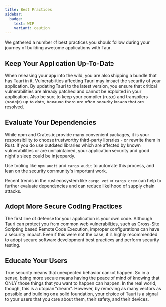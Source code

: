 ```yaml
---
title: Best Practices
sidebar:
  badge: 
    text: WIP
    variant: caution
---
```


We gathered a number of best practices you should follow during your journey of building
awesome applications with Tauri.

## Keep Your Application Up-To-Date

When releasing your app into the wild, you are also shipping a bundle that has Tauri in it.
Vulnerabilities affecting Tauri may impact the security of your application.
By updating Tauri to the latest version, you ensure that critical vulnerabilities
are already patched and cannot be exploited in your application.
Also be sure to keep your compiler (rustc) and transpilers (nodejs) up to date,
because there are often security issues that are resolved.

## Evaluate Your Dependencies

While npm and Crates.io provide many convenient packages,
it is your responsibility to choose trustworthy third-party libraries - or
rewrite them in Rust. If you do use outdated libraries which are affected by
known vulnerabilities or are unmaintained, your application security and good
night's sleep could be in jeopardy.

Use tooling like `npm audit` and `cargo audit` to automate this process,
and lean on the security community's important work.

Recent trends in the rust ecosystem like `cargo vet` or `cargo crev` can
help to further evaluate dependencies and can reduce likelihood of supply chain attacks.

## Adopt More Secure Coding Practices

The first line of defense for your application is your own code.
Although Tauri can protect you from common web vulnerabilities,
such as Cross-Site Scripting based Remote Code Execution,
improper configurations can have a security impact.
Even if this were not the case, it is highly recommended to
adopt secure software development best practices and perform security testing.

## Educate Your Users

True security means that unexpected behavior cannot happen.
So in a sense, being more secure means having the peace of mind
of knowing that ONLY those things that you want to happen can happen.
In the real world, though, this is a utopian "dream".
However, by removing as many vectors as possible and building on
a solid foundation, your choice of Tauri is a signal to your users
that you care about them, their safety, and their devices.
